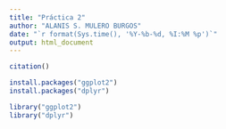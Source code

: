```yaml
---
title: "Práctica 2"
author: "ALANIS S. MULERO BURGOS"
date: "`r format(Sys.time(), '%Y-%b-%d, %I:%M %p')`"
output: html_document
---
```


```r
citation()
```


```r
install.packages("ggplot2")
install.packages("dplyr")

library("ggplot2")
library("dplyr")
```

